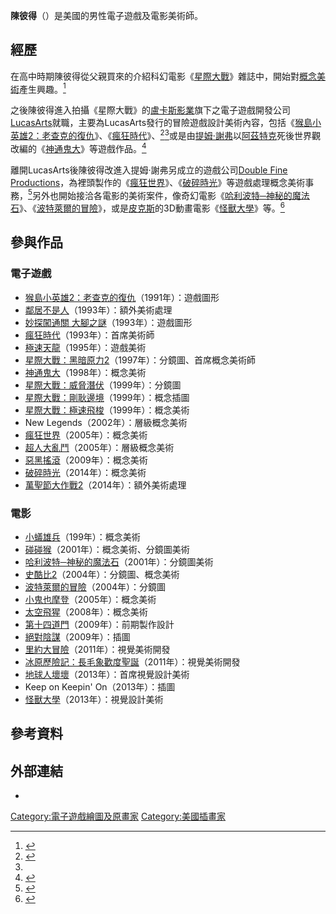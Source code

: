 {{noteTA
| G1=Games
| G2=StarWars
| G3=Movie
| G4=哈利波特
| G5=Pixar
}}
{{Infobox ACG creator
| name= 陳彼得
| job= 電子遊戲美術師<br>電影美術師
| english_name= Peter Chan
| sex= 男
| nationality= {{USA}}
| birth_date=
| birth_place=
| death_date=
| death_place=
| subordinate= [[LucasArts|LucasArts]]<br>[[Double_Fine_Productions|Double Fine Productions]]
| website=[http://peterchanconceptart.com P.CHAN]
}}

'''陳彼得'''（{{lang-en|Peter Chan}}{{bd|||||}}）是美國的男性電子遊戲及電影美術師。

== 經歷 ==

在高中時期陳彼得從父親買來的介紹科幻電影《[[星際大戰|星際大戰]]》雜誌中，開始對[[概念藝術|概念美術]]產生興趣。<ref name="bio">{{cite web |url=http://peterchanconceptart.com/bio.html |title=Bio |work=P.CHAN |accessdate=2015年9月16日 |deadurl=yes |archiveurl=https://web.archive.org/web/20160304125132/http://peterchanconceptart.com/bio.html |archivedate=2016年3月4日 |df= }}</ref>

之後陳彼得進入拍攝《星際大戰》的[[盧卡斯影業|盧卡斯影業]]旗下之電子遊戲開發公司[[LucasArts|LucasArts]]就職，主要為LucasArts發行的冒險遊戲設計美術內容，包括《[[猴島小英雄2：老查克的復仇|猴島小英雄2：老查克的復仇]]》、《[[瘋狂時代|瘋狂時代]]》、<ref>{{cite journal |date=1993年12月 |title=卡通之後─瘋狂時代的美術創作 |journal=[[電腦玩家|電腦玩家]] |volume=29期 |pages=115頁 |publisher=電腦玩家雜誌社 |location=台灣 }}</ref><ref name="bio" />或是由[[提姆·謝弗|提姆·謝弗]]以[[阿茲特克|阿茲特克]]死後世界觀改編的《[[神通鬼大|神通鬼大]]》等遊戲作品。<ref>{{cite web |url=https://books.google.com.tw/books?id=AY5zAgAAQBAJ&pg=PA209&dq=peter+chan+lucasarts&hl=zh-TW&sa=X&ved=0CCAQ6AEwAWoVChMI9o26_df7xwIVQ8COCh3JCAfG#v=onepage&q=peter%20chan%20lucasarts&f=false |title=Graphic Adventures |author=Philipp Lenssen |page=209頁 |accessdate=2015年9月16日}}</ref>

離開LucasArts後陳彼得改進入提姆·謝弗另成立的遊戲公司[[Double_Fine_Productions|Double Fine Productions]]，為裡頭製作的《[[瘋狂世界|瘋狂世界]]》、《[[破碎時光|破碎時光]]》等遊戲處理概念美術事務，<ref>{{cite web |url=http://mixnmojo.com/features/previews/Psychonauts-Preview |title=Psychonauts Preview |work=The International House of Mojo |date=2012年2月21日 |accessdate=2015年9月16日}}</ref>另外也開始接洽各電影的美術案件，像奇幻電影《[[哈利波特：神秘的魔法石_(電影)|哈利波特─神秘的魔法石]]》、《[[波特萊爾的冒險|波特萊爾的冒險]]》，或是[[皮克斯|皮克斯]]的3D動畫電影《[[怪獸大學|怪獸大學]]》等。<ref>{{cite web |url=http://www.lucasdelirium.it/bio.php#chan |script-title=it:PETER CHAN (illustratore) |work=Lucasdelirium |accessdate=2015年9月16日}}</ref>

== 參與作品 ==

=== 電子遊戲 ===

* [[猴島小英雄2：老查克的復仇|猴島小英雄2：老查克的復仇]]（1991年）：遊戲圖形
* [[鄰居不是人|鄰居不是人]]（1993年）：額外美術處理
* [[妙探闖通關_大腳之謎|妙探闖通關 大腳之謎]]（1993年）：遊戲圖形
* [[瘋狂時代|瘋狂時代]]（1993年）：首席美術師
* [[極速天龍|極速天龍]]（1995年）：遊戲美術
* [[星際大戰：黑暗原力2|星際大戰：黑暗原力2]]（1997年）：分鏡圖、首席概念美術師
* [[神通鬼大|神通鬼大]]（1998年）：概念美術
* [[星際大戰：威脅潛伏|星際大戰：威脅潛伏]]（1999年）：分鏡圖
* [[星際大戰：剛耿邊境|星際大戰：剛耿邊境]]（1999年）：概念插圖
* [[星際大戰：極速飛梭|星際大戰：極速飛梭]]（1999年）：概念美術
* New Legends（2002年）：層級概念美術
* [[瘋狂世界|瘋狂世界]]（2005年）：概念美術
* [[超人大亂鬥|超人大亂鬥]]（2005年）：層級概念美術
* [[惡黑搖滾|惡黑搖滾]]（2009年）：概念美術
* [[破碎時光|破碎時光]]（2014年）：概念美術
* [[萬聖節大作戰2|萬聖節大作戰2]]（2014年）：額外美術處理

=== 電影 ===

* [[小蟻雄兵|小蟻雄兵]]（199年）：概念美術
* [[碰碰猴|碰碰猴]]（2001年）：概念美術、分鏡圖美術
* [[哈利波特：神秘的魔法石_(電影)|哈利波特─神秘的魔法石]]（2001年）：分鏡圖美術
* [[史酷比2|史酷比2]]（2004年）：分鏡圖、概念美術
* [[波特萊爾的冒險|波特萊爾的冒險]]（2004年）：分鏡圖
* [[小鬼也摩登|小鬼也摩登]]（2005年）：概念美術
* [[太空飛猩|太空飛猩]]（2008年）：概念美術
* [[第十四道門_(電影)|第十四道門]]（2009年）：前期製作設計
* [[絕對陰謀|絕對陰謀]]（2009年）：插圖
* [[里約大冒險|里約大冒險]]（2011年）：視覺美術開發
* [[冰原歷險記：長毛象歡度聖誕|冰原歷險記：長毛象歡度聖誕]]（2011年）：視覺美術開發
* [[地球人壞壞|地球人壞壞]]（2013年）：首席視覺設計美術
* Keep on Keepin' On（2013年）：插圖
* [[怪獸大學|怪獸大學]]（2013年）：視覺設計美術

== 參考資料 ==
{{reflist}}

== 外部連結 ==

* {{imdb name|id=0151067|name=陳彼得}}

{{盧卡斯藝術冒險遊戲}}
{{DEFAULTSORT:Peter Chan}}
[[Category:電子遊戲繪圖及原畫家|Category:電子遊戲繪圖及原畫家]]
[[Category:美國插畫家|Category:美國插畫家]]
